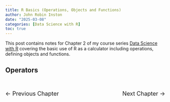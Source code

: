 ```yaml
---
title: R Basics (Operations, Objects and Functions)
author: John Robin Inston
date: "2025-03-08"
categories: [Data Science with R]
toc: true
---
```


This post contains notes for Chapter 2 of my course series [Data Science with R](/courses/intro_to_data_science/index.qmd) covering the basic use of R as a calculator including operations, defining objects and functions.

## Operators



<div style="display: flex; justify-content: space-between; padding: 20px 0;">
  <!-- Back Button -->
  <a href="/posts/Rds1_installation/index.qmd" style="text-decoration: none; font-size: 18px;">
    &#8592; Previous Chapter
  </a>
  
  <!-- Forward Button -->
  <a href="/posts/Rds2_rbasics/index.qmd" style="text-decoration: none; font-size: 18px;">
    Next Chapter &#8594;
  </a>
</div>